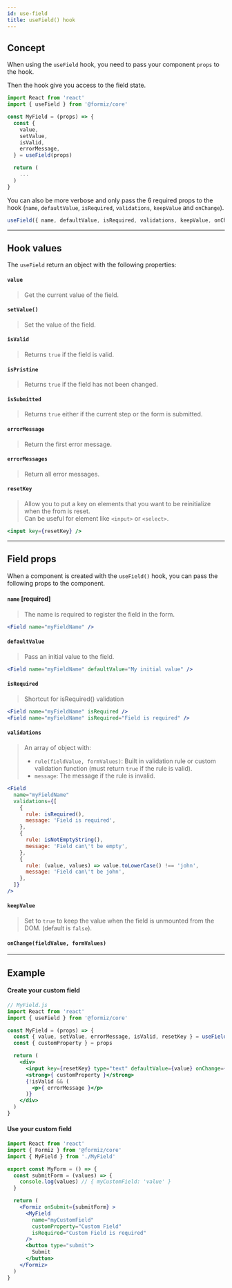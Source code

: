 ```yaml
---
id: use-field
title: useField() hook
---
```



## Concept

When using the `useField` hook, you need to pass your component `props` to the hook.

Then the hook give you access to the field state.

```jsx
import React from 'react'
import { useField } from '@formiz/core'

const MyField = (props) => {
  const {
    value,
    setValue,
    isValid,
    errorMessage,
  } = useField(props)

  return (
    ...
  )
}
```

You can also be more verbose and only pass the 6 required props to the hook (`name`, `defaultValue`, `isRequired`, `validations`, `keepValue` and `onChange`).

```jsx
useField({ name, defaultValue, isRequired, validations, keepValue, onChange })
```

---

## Hook values

The `useField` return an object with the following properties:

#### `value`

> Get the current value of the field.

#### `setValue()`

> Set the value of the field.

#### `isValid`

> Returns `true` if the field is valid.

#### `isPristine`

> Returns `true` if the field has not been changed.

#### `isSubmitted`

> Returns `true` either if the current step or the form is submitted.

#### `errorMessage`

> Return the first error message.

#### `errorMessages`

> Return all error messages.

#### `resetKey`

> Allow you to put a key on elements that you want to be reinitialize when the from is reset.<br />
> Can be useful for element like `<input>` or `<select>`.

```jsx
<input key={resetKey} />
```

---

## Field props

When a component is created with the `useField()` hook,
you can pass the following props to the component.

#### `name` [required]

> The name is required to register the field in the form.

```jsx
<Field name="myFieldName" />
```

#### `defaultValue`

> Pass an initial value to the field.

```jsx
<Field name="myFieldName" defaultValue="My initial value" />
```

#### `isRequired`

> Shortcut for isRequired() validation

```jsx
<Field name="myFieldName" isRequired />
<Field name="myFieldName" isRequired="Field is required" />
```

#### `validations`

> An array of object with:
> - `rule(fieldValue, formValues)`: Built in validation rule or custom validation function (must return `true` if the rule is valid).
> - `message`: The message if the rule is invalid.

```jsx
<Field
  name="myFieldName"
  validations={[
    {
      rule: isRequired(),
      message: 'Field is required',
    },
    {
      rule: isNotEmptyString(),
      message: 'Field can\'t be empty',
    },
    {
      rule: (value, values) => value.toLowerCase() !== 'john',
      message: 'Field can\'t be john',
    },
  ]}
/>
```

#### `keepValue`

> Set to `true` to keep the value when the field is unmounted from the DOM. (default is `false`).

#### `onChange(fieldValue, formValues)`

<NotImplemented of="onChange(fieldValue, formValues)" />


---

## Example

#### Create your custom field

```jsx
// MyField.js
import React from 'react'
import { useField } from '@formiz/core'

const MyField = (props) => {
  const { value, setValue, errorMessage, isValid, resetKey } = useField(props)
  const { customProperty } = props

  return (
    <div>
      <input key={resetKey} type="text" defaultValue={value} onChange={(e) => setValue(e.target.value)} />
      <strong>{ customProperty }</strong>
      {!isValid && (
        <p>{ errorMessage }</p>
      )}
    </div>
  )
}
```

#### Use your custom field

```jsx
import React from 'react'
import { Formiz } from '@formiz/core'
import { MyField } from './MyField'

export const MyForm = () => {
  const submitForm = (values) => {
    console.log(values) // { myCustomField: 'value' }
  }

  return (
    <Formiz onSubmit={submitForm} >
      <MyField
        name="myCustomField"
        customProperty="Custom Field"
        isRequired="Custom Field is required"
      />
      <button type="submit">
        Submit
      </button>
    </Formiz>
  )
}
```